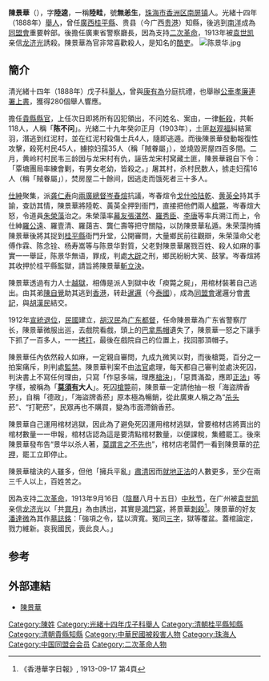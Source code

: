 {{refimprove|time=2021-01-09}}
{{POV|time=2021-01-09T09:18:00+00:00}}
'''陳景華'''（{{bd|1863年||1913年|9月16日}}），字'''陸逵'''，一稱'''陸畦'''，號'''無恙生'''，[[珠海市|珠海市]][[香洲区|香洲区]][[南屏镇_(珠海市)|南屏镇]]人。光緒十四年（1888年）[[舉人|舉人]]，曾任[[廣西|廣西]][[桂平縣|桂平縣]]、贵县（今广西[[贵港|贵港]]）知縣，後逃到[[南洋|南洋]]成為[[同盟會|同盟會]]重要幹部。後擔任廣東省警察廳長，因為支持[[二次革命|二次革命]]，1913年被[[袁世凯|袁世凯]]亲信[[龙济光|龙济光]]誘殺。陳景華為官非常喜歡殺人，是知名的[[酷吏|酷吏]]。
[[File:陈景华.jpg|thumb]]

==簡介==
清光緒十四年（1888年）戊子科[[舉人|舉人]]，曾與[[康有為|康有為]]分庭抗禮，也舉辦[[公車孝廉連署上書|公車孝廉連署上書]]，獲得280個舉人響應。

擔任[[貴縣|貴縣]][[縣官|縣官]]，上任次日即將所有囚犯領出，不问姓名、案由，一律[[斬殺|斬殺]]，共斬118人，人稱「'''陈不问'''」。光緒二十九年癸卯正月（1903年），土匪[[赵观福|赵观福]]糾結黨羽，潛逃到红泥村，並在红泥村殺傷士兵4人，隨即逃遁。而後陳景華發動報復性攻擊，殺死村民45人，擄掠妇孺35人（稱「賊眷屬」），並燒毀房屋四百多間。二月，黄岭村村民韦三龄因与龙宋村有仇，誣告龙宋村窝藏土匪，陳景華親自下令：「覃塘團局率練會剿，有男女老幼，皆殺之。」屠其村，杀村民数人，掳走妇孺16人（稱「賊眷屬」），焚房屋二十餘间，因逃走而饿死者三十多人。

[[仕紳|仕紳]]聚集，派[[龚仁寿|龚仁寿]]向[[兩廣總督|兩廣總督]][[岑春煊|岑春煊]]抗議，岑春煊令[[戈什哈|戈什哈]][[陆乾|陆乾]]、[[黄英全|黄英全]]持其手諭，查訪其情，陳景華將陸乾、黃英全押到衙門，直接把他們兩人[[槍斃|槍斃]]，岑春煊大怒，令道員[[朱榮藻|朱榮藻]]治之。朱榮藻率[[幕友|幕友]][[張湛然|張湛然]]、[[羅秀臣|羅秀臣]]、[[李唐|李唐]]等率兵溯江而上，令仕紳[[羅公遠|羅公遠]]、羅壹清、羅藹吉、龔仁壽等把守關隘，以防陳景華私遁。朱荣藻拘捕陳景華後將其捉到[[桂平縣|桂平縣]]衙門升堂，公開審問，大量鄉民前往觀辯，朱荣藻命父老傅作霖、陈念铨、杨寿嵩等与陈景华對質，父老對陳景華屠戮百姓、殺人如麻的事實一一舉証，陈景华無语，罪成，判處[[大辟|大辟]]之刑，鄉民紛紛大笑、鼓掌。岑春煊將其收押於桂平縣監獄，請旨將陳景華[[斬立決|斬立決]]。

陳景華透過有力人士[[越獄|越獄]]，相傳是派人到獄中收「瘐斃之屍」，用棺材裝著自己逃出。由其弟[[陳自覺|陳自覺]]助其逃到[[香港|香港]]，转赴[[暹邏|暹邏]]（今[[泰國|泰國]]），成為[[同盟會|同盟會]]暹邏分會[[書記|書記]]，與[[胡漢民|胡漢民]]結交。

1912年[[宣統退位|宣統退位]]，[[中華民國|民國]]建立，[[胡汉民|胡汉民]]為[[广东|广东]][[都督|都督]]，任命陳景華為广东省警察厅长，陳景華微服出巡，去戲院看戲，頭上的[[巴拿馬帽|巴拿馬帽]]遺失了，陳景華一怒之下讓手下抓了一百多人，一一[[拷打|拷打]]，最後在戲院自己的位置上，找回那頂帽子。

陳景華任內依然殺人如麻，一定親自審問，九成九微笑以對，而後槍斃，百分之一拍案痛斥，則判處[[監禁|監禁]]。陳景華判案不由[[法官|法官]]處理，每天都自己審判並處決死囚，判決書上不寫任何理由，只寫「作惡多端，理應[[槍決|槍決]]」，「惡貫滿盈，應即[[正法|正法]]」等字樣，被稱為「'''[[莫須有|莫須有]]大人'''」。死囚[[槍斃|槍斃]]前，陳景華一定請他抽一根「海盜牌香菸」，自稱「德政」，「海盜牌香菸」原本極為暢銷，從此廣東人稱之為“[[杀头|杀头]]菸”、“打靶菸”，民眾再也不購買，變為市面滯銷香菸。

陳景華自己運用棺材逃獄，因此為了避免死囚運用棺材逃獄，曾要棺材店將賣出的棺材數量一一申報，棺材店認為這是要清點棺材數量，以便課稅，集體罷工。後來陳景華發布告“景华以杀人著，[[勿謂言之不預也|莫謂言之不先也]]”，棺材店老闆們一看到陳景華的[[花押|花押]]，罷工立即停止。

陳景華槍決的人雖多，但他「擁兵平亂」[[肅清|肅清]]因而[[就地正法|就地正法]]的人數更多，至少在兩三千人以上，百姓苦之。

因為支持[[二次革命|二次革命]]，1913年9月16日（[[陰曆|陰曆]]八月十五日）[[中秋节|中秋节]]，在广州被[[袁世凯|袁世凯]]亲信[[龙济光|龙济光]]以「共[[賞月|賞月]]」為由誘出，其實是[[鴻門宴|鴻門宴]]，將景華[[刺殺|刺殺]]<REF>《香港華字日報》, 1913-09-17 第4頁</REF>。陳景華的好友[[潘達微|潘達微]]為其作[[墓誌銘|墓誌銘]]：「強項之令，猛以濟寬。冤同[[莫須有|三字]]，獄等覆盆。蓋棺論定，戮力維新。哀我國民，喪此良人。」

== 参考 ==
{{reflist}}

== 外部連結 ==
*[http://www.sunyat-sen.org:1980/b5/125.92.250.161/sun/showxgrw.php?id=229 陳景華]{{dead link|date=2018年5月 |bot=InternetArchiveBot |fix-attempted=yes }}

[[Category:陳姓|Category:陳姓]]
[[Category:光緒十四年戊子科舉人|Category:光緒十四年戊子科舉人]]
[[Category:清朝桂平縣知縣|Category:清朝桂平縣知縣]]
[[Category:清朝貴縣知縣|Category:清朝貴縣知縣]]
[[Category:中華民國被殺害人物|Category:中華民國被殺害人物]]
[[Category:珠海人|Category:珠海人]]
[[Category:中国同盟会会员|Category:中国同盟会会员]]
[[Category:二次革命人物|Category:二次革命人物]]